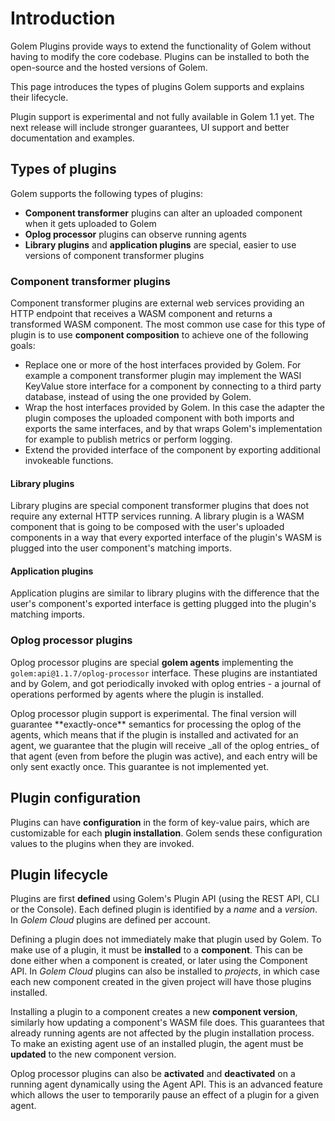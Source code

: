 
# Introduction

Golem Plugins provide ways to extend the functionality of Golem without having to modify the core codebase. Plugins can be installed to both the open-source and the hosted versions of Golem.

This page introduces the types of plugins Golem supports and explains their lifecycle.

<Callout type="warning">
  Plugin support is experimental and not fully available in Golem 1.1 yet. The next release will
  include stronger guarantees, UI support and better documentation and examples.
</Callout>

## Types of plugins

Golem supports the following types of plugins:

- **Component transformer** plugins can alter an uploaded component when it gets uploaded to Golem
- **Oplog processor** plugins can observe running agents
- **Library plugins** and **application plugins** are special, easier to use versions of component transformer plugins

### Component transformer plugins

Component transformer plugins are external web services providing an HTTP endpoint that receives a WASM component and returns a transformed WASM component. The most common use case for this type of plugin is to use **component composition** to achieve one of the following goals:

- Replace one or more of the host interfaces provided by Golem. For example a component transformer plugin may implement the WASI KeyValue store interface for a component by connecting to a third party database, instead of using the one provided by Golem.
- Wrap the host interfaces provided by Golem. In this case the adapter the plugin composes the uploaded component with both imports and exports the same interfaces, and by that wraps Golem's implementation for example to publish metrics or perform logging.
- Extend the provided interface of the component by exporting additional invokeable functions.

#### Library plugins

Library plugins are special component transformer plugins that does not require any external HTTP services running. A library plugin is a WASM component that is going to be composed with the user's uploaded components in a way that every exported interface of the plugin's WASM is plugged into the user component's matching imports.

#### Application plugins

Application plugins are similar to library plugins with the difference that the user's component's exported interface is getting plugged into the plugin's matching imports.

### Oplog processor plugins

Oplog processor plugins are special **golem agents** implementing the `golem:api@1.1.7/oplog-processor` interface. These plugins are instantiated and by Golem, and got periodically invoked with oplog entries - a journal of operations performed by agents where the plugin is installed.

<Callout type="warning">
  Oplog processor plugin support is experimental. The final version will guarantee **exactly-once**
  semantics for processing the oplog of the agents, which means that if the plugin is installed and
  activated for an agent, we guarantee that the plugin will receive _all of the oplog entries_ of
  that agent (even from before the plugin was active), and each entry will be only sent exactly
  once. This guarantee is not implemented yet.
</Callout>

## Plugin configuration

Plugins can have **configuration** in the form of key-value pairs, which are customizable for each **plugin installation**. Golem sends these configuration values to the plugins when they are invoked.

## Plugin lifecycle

Plugins are first **defined** using Golem's Plugin API (using the REST API, CLI or the Console). Each defined plugin is identified by a _name_ and a _version_. In _Golem Cloud_ plugins are defined per account.

Defining a plugin does not immediately make that plugin used by Golem. To make use of a plugin, it must be **installed** to a **component**. This can be done either when a component is created, or later using the Component API. In _Golem Cloud_ plugins can also be installed to _projects_, in which case each new component created in the given project will have those plugins installed.

Installing a plugin to a component creates a new **component version**, similarly how updating a component's WASM file does. This guarantees that already running agents are not affected by the plugin installation process. To make an existing agent use of an installed plugin, the agent must be **updated** to the new component version.

Oplog processor plugins can also be **activated** and **deactivated** on a running agent dynamically using the Agent API. This is an advanced feature which allows the user to temporarily pause an effect of a plugin for a given agent.
